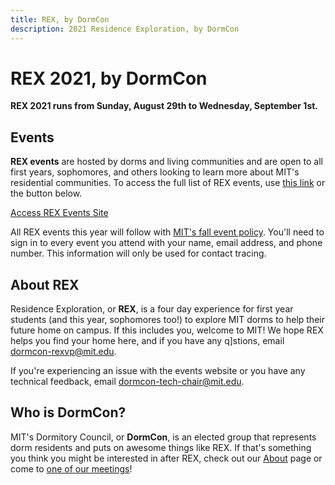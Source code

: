 ```yaml
---
title: REX, by DormCon
description: 2021 Residence Exploration, by DormCon
---
```


# REX 2021, by DormCon

**REX 2021 runs from Sunday, August 29th to Wednesday, September 1st.**

## Events

**REX events** are hosted by dorms and living communities and are open to all first years, sophomores, and others looking to learn more about MIT's residential communities.
To access the full list of REX events, use [this link](https://dormcon.notion.site/REX-2021-Events-a78d91984bb54e2aae6e9a196acf6769) or the button below.

<div style={{display: "flex", justifyContent: "center"}} className="margin-bottom--md">
    <a href="https://dormcon.notion.site/REX-2021-Events-a78d91984bb54e2aae6e9a196acf6769" className="button button--primary button--lg">Access REX Events Site</a>
</div>

All REX events this year will follow with [MIT's fall event policy](https://now.mit.edu/policies/events/). You'll need to sign in to every event you attend with your name, email address, and phone number. This information will only be used for contact tracing.

## About REX

Residence Exploration, or **REX**, is a four day experience for first year students (and this year, sophomores too!) to explore MIT dorms to help their future home on campus.
If this includes you, welcome to MIT! We hope REX helps you find your home here, and if you have any q]stions, email dormcon-rexvp@mit.edu.

If you're experiencing an issue with the events website or you have any technical feedback, email dormcon-tech-chair@mit.edu.

## Who is DormCon?

MIT's Dormitory Council, or **DormCon**, is an elected group that represents dorm residents and puts on awesome things like REX.
If that's something you think you might be interested in after REX, check out our [About](/about) page or come to [one of our meetings](/about/meetings)!
